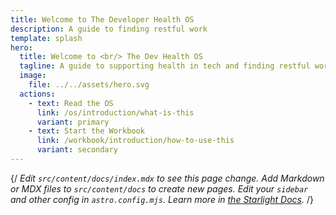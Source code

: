 ```yaml
---
title: Welcome to The Developer Health OS
description: A guide to finding restful work
template: splash
hero:
  title: Welcome to <br/> The Dev Health OS
  tagline: A guide to supporting health in tech and finding restful work
  image:
    file: ../../assets/hero.svg
  actions:
    - text: Read the OS
      link: /os/introduction/what-is-this
      variant: primary
    - text: Start the Workbook
      link: /workbook/introduction/how-to-use-this
      variant: secondary
---
```



{/*<CardGrid stagger>
	<Card title="Update content" icon="pencil">
		Edit `src/content/docs/index.mdx` to see this page change.
	</Card>
	<Card title="Add new content" icon="add-document">
		Add Markdown or MDX files to `src/content/docs` to create new pages.
	</Card>
	<Card title="Configure your site" icon="setting">
		Edit your `sidebar` and other config in `astro.config.mjs`.
	</Card>
	<Card title="Read the docs" icon="open-book">
		Learn more in [the Starlight Docs](https://starlight.astro.build/).
	</Card>
</CardGrid>*/}

<About />